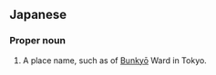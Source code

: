 ==Japanese==
{{ja-kanjitab|ぶん|きょう|yomi=o}}

===Proper noun===
{{ja-pos|proper noun|ぶんきょう}}

# A place name, such as of [[Bunkyō]] Ward in Tokyo.